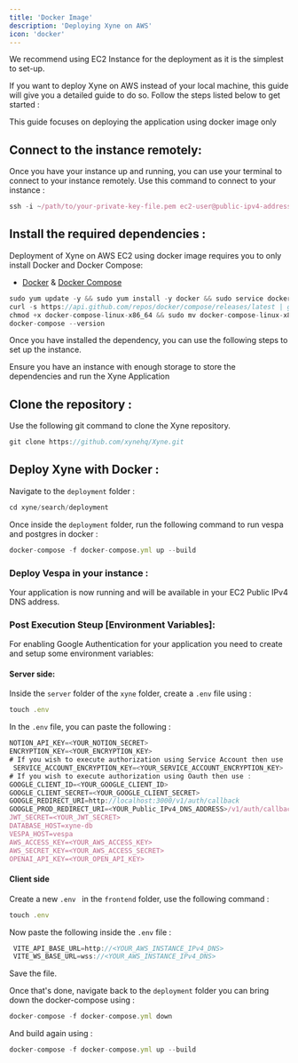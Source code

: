 ```yaml
---
title: 'Docker Image'
description: 'Deploying Xyne on AWS'
icon: 'docker'
---
```


<Tip>We recommend using EC2 Instance for the deployment as it is the simplest to set-up.</Tip>

If you want to deploy Xyne on AWS instead of your local machine, this guide will give you a detailed guide to do so.
Follow the steps listed below to get started : 

<Note>This guide focuses on deploying the application using docker image only</Note>

## Connect to the instance remotely: 
Once you have your instance up and running, you can use your terminal to connect to your instance remotely. 
Use this command to connect to your instance : 

```javascript
ssh -i ~/path/to/your-private-key-file.pem ec2-user@public-ipv4-address
```


## Install the required dependencies : 
Deployment of Xyne on AWS EC2 using docker image requires you to only install Docker and Docker Compose:


- [Docker](https://docs.docker.com/engine/install/) & [Docker Compose](https://docs.docker.com/compose/install/)
```javascript
sudo yum update -y && sudo yum install -y docker && sudo service docker start && sudo usermod -a -G docker $USER
curl -s https://api.github.com/repos/docker/compose/releases/latest | grep browser_download_url  | grep docker-compose-linux-x86_64 | cut -d '"' -f 4 | wget -qi -
chmod +x docker-compose-linux-x86_64 && sudo mv docker-compose-linux-x86_64 /usr/local/bin/docker-compose
docker-compose --version
```
Once you have installed the dependency, you can use the following steps to set up the instance.

<Warning>Ensure you have an instance with enough storage to store the dependencies and run the Xyne Application</Warning>


## Clone the repository : 

Use the following git command to clone the Xyne repository.
```javascript
git clone https://github.com/xynehq/Xyne.git
```

## Deploy Xyne with Docker  :

Navigate to the ```deployment``` folder : 
```javascript 
cd xyne/search/deployment
```
Once inside the ```deployment``` folder, run the following command to run vespa and postgres in docker :
```javascript 
docker-compose -f docker-compose.yml up --build
```

### Deploy Vespa in your instance : 

Your application is now running and will be available in your EC2 Public IPv4 DNS address.


### Post Execution Steup [Environment Variables]:

For enabling Google Authentication for your application you need to create and setup some environment variables: 

#### Server side: 
Inside the ```server``` folder of the ```xyne``` folder, create a ```.env``` file using :
```javascript
touch .env
```
In the ```.env``` file, you can paste the following :

```javascript .env file
NOTION_API_KEY=<YOUR_NOTION_SECRET>
ENCRYPTION_KEY=<YOUR_ENCRYPTION_KEY>
# If you wish to execute authorization using Service Account then use :
 SERVICE_ACCOUNT_ENCRYPTION_KEY=<YOUR_SERVICE_ACCOUNT_ENCRYPTION_KEY> 
# If you wish to execute authorization using Oauth then use :   
GOOGLE_CLIENT_ID=<YOUR_GOOGLE_CLIENT_ID>
GOOGLE_CLIENT_SECRET=<YOUR_GOOGLE_CLIENT_SECRET>
GOOGLE_REDIRECT_URI=http://localhost:3000/v1/auth/callback
GOOGLE_PROD_REDIRECT_URI=<YOUR_Public_IPv4_DNS_ADDRESS>/v1/auth/callback
JWT_SECRET=<YOUR_JWT_SECRET>
DATABASE_HOST=xyne-db
VESPA_HOST=vespa
AWS_ACCESS_KEY=<YOUR_AWS_ACCESS_KEY>
AWS_SECRET_KEY=<YOUR_AWS_ACCESS_SECRET>
OPENAI_API_KEY=<YOUR_OPEN_API_KEY>

```

#### Client side

Create a new ```.env ``` in the ```frontend``` folder, use the following command : 
```javascript
touch .env
```
Now paste the following inside the ```.env``` file : 

```javascript
 VITE_API_BASE_URL=http://<YOUR_AWS_INSTANCE_IPv4_DNS>
 VITE_WS_BASE_URL=wss://<YOUR_AWS_INSTANCE_IPv4_DNS>
```
Save the file.

Once that's done, navigate back to the ``deployment`` folder you can bring down the docker-compose using : 
```javascript 
docker-compose -f docker-compose.yml down
```

And build again using : 

```javascript 
docker-compose -f docker-compose.yml up --build
```